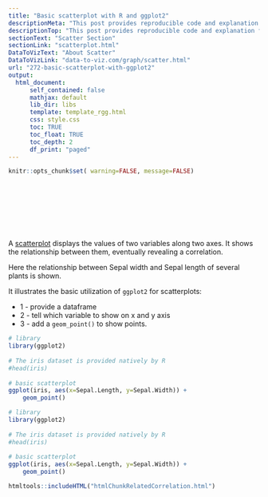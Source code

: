 ```yaml
---
title: "Basic scatterplot with R and ggplot2"
descriptionMeta: "This post provides reproducible code and explanation for the most basic scatterplot you can build with R and ggplot2."
descriptionTop: "This post provides reproducible code and explanation for the most basic [scatterplot](scatterplot.html) you can build with `R` and [ggplot2](ggplot2-package.html)."
sectionText: "Scatter Section"
sectionLink: "scatterplot.html"
DataToVizText: "About Scatter"
DataToVizLink: "data-to-viz.com/graph/scatter.html"
url: "272-basic-scatterplot-with-ggplot2"
output:
  html_document:
      self_contained: false    
      mathjax: default
      lib_dir: libs
      template: template_rgg.html
      css: style.css
      toc: TRUE
      toc_float: TRUE
      toc_depth: 2
      df_print: "paged"
---
```



```r
knitr::opts_chunk$set( warning=FALSE, message=FALSE)
```

<div class="container" style="padding-top: 100px">




<div class = "row">

<div class = "col-md-6  col-sm-12 align-self-center">

A [scatterplot](scatterplot.html) displays the values of two variables along two axes. It shows the relationship between them, eventually revealing a correlation.

Here the relationship between Sepal width and Sepal length of several plants is shown.

It illustrates the basic utilization of `ggplot2` for scatterplots:  

- 1 - provide a dataframe
- 2 - tell which variable to show on x and y axis
- 3 - add a `geom_point()` to show points.


</div>


<div class = "col-md-6  col-sm-12">

```r
# library
library(ggplot2)
 
# The iris dataset is provided natively by R
#head(iris)
 
# basic scatterplot
ggplot(iris, aes(x=Sepal.Length, y=Sepal.Width)) + 
    geom_point()
```
</div>
</div>



```r
# library
library(ggplot2)
 
# The iris dataset is provided natively by R
#head(iris)
 
# basic scatterplot
ggplot(iris, aes(x=Sepal.Length, y=Sepal.Width)) + 
    geom_point()
```




<!-- Close container -->
</div>




```r
htmltools::includeHTML("htmlChunkRelatedCorrelation.html")
```
